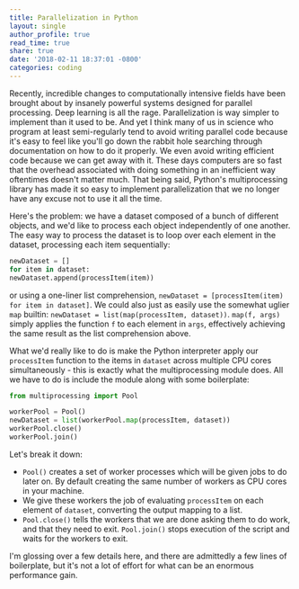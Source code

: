 ```yaml
---
title: Parallelization in Python
layout: single
author_profile: true
read_time: true
share: true
date: '2018-02-11 18:37:01 -0800'
categories: coding
---
```


Recently, incredible changes to computationally intensive fields have been brought about by insanely powerful systems designed for parallel processing. Deep learning is all the rage. Parallelization is way simpler to implement than it used to be. And yet I think many of us in science who program at least semi-regularly tend to avoid writing parallel code because it's easy to feel like you'll go down the rabbit hole searching through documentation on how to do it properly. We even avoid writing efficient code because we can get away with it. These days computers are so fast that the overhead associated with doing something in an inefficient way oftentimes doesn't matter much. That being said, Python's multiprocessing library has made it so easy to implement parallelization that we no longer have any excuse not to use it all the time.

Here's the problem: we have a dataset composed of a bunch of different objects, and we'd like to process each object independently of one another. The easy way to process the dataset is to loop over each element in the dataset, processing each item sequentially:

```python
newDataset = []
for item in dataset:
newDataset.append(processItem(item))
```

or using a one-liner list comprehension, `newDataset = [processItem(item) for item in dataset]`. We could also just as easily use the somewhat uglier `map` builtin: `newDataset = list(map(processItem, dataset))`. `map(f, args)` simply applies the function `f` to each element in `args`, effectively achieving the same result as the list comprehension above.

What we'd really like to do is make the Python interpreter apply our `processItem` function to the items in `dataset` across multiple CPU cores simultaneously - this is exactly what the multiprocessing module does. All we have to do is include the module along with some boilerplate:

```python
from multiprocessing import Pool

workerPool = Pool()
newDataset = list(workerPool.map(processItem, dataset))
workerPool.close()
workerPool.join()
```

Let's break it down:

-   `Pool()` creates a set of worker processes which will be given jobs to do later on. By default creating the same number of workers as CPU cores in your machine.
-   We give these workers the job of evaluating `processItem` on each element of `dataset`, converting the output mapping to a list.
-   `Pool.close()` tells the workers that we are done asking them to do work, and that they need to exit. `Pool.join()` stops execution of the script and waits for the workers to exit.

I'm glossing over a few details here, and there are admittedly a few lines of boilerplate, but it's not a lot of effort for what can be an enormous performance gain.
